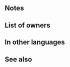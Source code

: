 {{Special
|tagid=SID_狙撃
|charge=3
|effect=Doubles damage dealt. Disables non-Special skills that "reduce damage by X%."
|cost=500
|exclusive=0
|required=Glimmer
|canUseMove={{MoveList|All}}
|canUseWeapon={{WeaponList|Bow}}
|intID=2233
|sort=1045
|value=10
|timingID=3
|abilityID=231
|randomTimestamp=2020-10-18T07:00:00Z
|randomMinLv=31
|properties=random_owner,offensive_special
}}
==Notes==
{{DamageBoost}}
{{DamageReductionNeutralization}}
==List of owners==
{{Skill Hero List}}
{{NoInheritHeroes}}
==In other languages==
{{OtherLanguages
|english=Deadeye
|japanese=狙撃
|german=Zielschuss
|spanishEU=Ojo letal
|spanishLA=Ojo letal
|french=Œil vif
|italian=Tiro letale
|chineseTW=狙擊
|portuguese=Na mira
}}
==See also==
{{See also skills|cond=(Description LIKE '%disables%reduce%damage by x%' OR Description LIKE '%neutralizes%reduce%damage by x%') AND Description LIKE '%non-Special%' AND Description NOT LIKE '%reduces the percentage%'}}
{{Specials Navbox}}